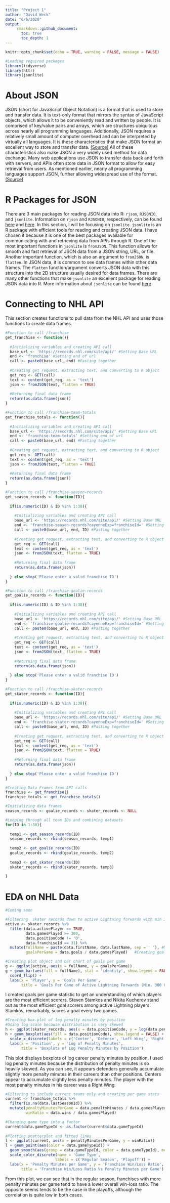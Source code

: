 ```yaml
---
title: "Project 1"
author: "David Weck"
date: "6/6/2020"
output:
     rmarkdown::github_document:
       toc: true
       toc_depth: 1
---
```


```r
knitr::opts_chunk$set(echo = TRUE, warning = FALSE, message = FALSE)

#Loading required packages
library(tidyverse)
library(httr)
library(jsonlite)
```

# About JSON  
  
JSON (short for JavaScript Object Notation) is a format that is used to store and transfer data. It is text-only format that mirrors the syntax of JavaScript objects, which allows it to be conveniently read and written by people. It is comprised of key/value pairs and arrays, which are structures ubiquitous across nearly all programming languages. Additionally, JSON requires a relatively small amount of computer overhead and can be interpreted by virtually all languages. It is these characteristics that make JSON format an excellent way to store and transfer data. [(Source)](https://www.json.org/json-en.html) All of these characteristics also make JSON a very widely used method for data exchange. Many web applications use JSON to transfer data back and forth with servers, and APIs often store data in JSON format to allow for easy retrieval from users. As mentioned earlier, nearly all programming languages support JSON, further allowing widespread use of the format. [(Source)](https://www.tutorialspoint.com/json/json_overview.htm)
  
# R Packages for JSON  
  
There are 3 main packages for reading JSON data into R: `rjson`, `RJSONIO`, and `jsonlite`. Information on `rjson` and `RJSONIO`, respectively, can be found [here](https://cran.r-project.org/web/packages/rjson/rjson.pdf) and [here](https://cran.r-project.org/web/packages/RJSONIO/RJSONIO.pdf). In this section, I will be focusing on `jsonlite`. `jsonlite` is an R package with efficient tools for reading and creating JSON data. I have chosen it because it is one of the best packages available for communicating with and retrieving data from APIs through R. One of the most important functions in `jsonlite` is `fromJSON`. This function allows for smooth and fast retrieval of JSON data from a JSON string, URL, or file. Another important function, which is also an argument to `fromJSON`, is `flatten`. In JSON data, it is common to see data frames within other data frames. The `flatten` function/argument converts JSON data with this structure into the 2D structure usually desired for data frames. There are many other functions that make `jsonlite` an excellent package for reading JSON data into R. More information about `jsonlite` can be found [here](https://cran.r-project.org/web/packages/jsonlite/jsonlite.pdf)
  
# Connecting to NHL API  
  
This section creates functions to pull data from the NHL API and uses those functions to create data frames.  
  
```r

#Function to call /franchise
get_franchise <- function(){
  
  #Initializing variables and creating API call
  base_url <- 'https://records.nhl.com/site/api/' #Setting Base URL
  end <- 'franchise' #Setting end of url
  call <- paste0(base_url, end) #Pasting together
  
  #Creating get request, extracting text, and converting to R object
  get_req <- GET(call)
  text <- content(get_req, as = 'text')
  json <- fromJSON(text, flatten = TRUE)
  
  #Returning final data frame
  return(as.data.frame(json))
}

```
  
``` r

#Function to call /franchise-team-totals
get_franchise_totals <- function(){
  
  #Initializing variables and creating API call
  base_url <- 'https://records.nhl.com/site/api/' #Setting Base URL
  end <- 'franchise-team-totals' #Setting end of url
  call <- paste0(base_url, end) #Pasting together
  
  #Creating get request, extracting text, and converting to R object
  get_req <- GET(call)
  text <- content(get_req, as = 'text')
  json <- fromJSON(text, flatten = TRUE)
  
  #Returning final data frame
  return(as.data.frame(json))
}

```
  
``` r

#Function to call /franchise-season-records
get_season_records <- function(ID){
  
  if(is.numeric(ID) & ID %in% 1:38){
  
    #Initializing variables and creating API call
    base_url <- 'https://records.nhl.com/site/api/' #Setting Base URL
    end <- 'franchise-season-records?cayenneExp=franchiseId=' #Setting end of url
    call <- paste0(base_url, end, ID) #Pasting together
  
    #Creating get request, extracting text, and converting to R object
    get_req <- GET(call)
    text <- content(get_req, as = 'text')
    json <- fromJSON(text, flatten = TRUE)
  
    #Returning final data frame
    return(as.data.frame(json))
    
  } else stop('Please enter a valid franchise ID')
}

``` 
  
``` r

#Function to call /franchise-goalie-records
get_goalie_records <- function(ID){
  
  if(is.numeric(ID) & ID %in% 1:38){
  
    #Initializing variables and creating API call
    base_url <- 'https://records.nhl.com/site/api/' #Setting Base URL
    end <- 'franchise-goalie-records?cayenneExp=franchiseId=' #Setting end of url
    call <- paste0(base_url, end, ID) #Pasting together
  
    #Creating get request, extracting text, and converting to R object
    get_req <- GET(call)
    text <- content(get_req, as = 'text')
    json <- fromJSON(text, flatten = TRUE)
  
    #Returning final data frame
    return(as.data.frame(json))
    
  } else stop('Please enter a valid franchise ID')
}

```
  
``` r

#Function to call /franchise-skater-records
get_skater_records <- function(ID){
  
  if(is.numeric(ID) & ID %in% 1:38){
  
    #Initializing variables and creating API call
    base_url <- 'https://records.nhl.com/site/api/' #Setting Base URL
    end <- 'franchise-skater-records?cayenneExp=franchiseId=' #Setting end of url
    call <- paste0(base_url, end, ID) #Pasting together
  
    #Creating get request, extracting text, and converting to R object
    get_req <- GET(call)
    text <- content(get_req, as = 'text')
    json <- fromJSON(text, flatten = TRUE)
  
    #Returning final data frame
    return(as.data.frame(json))
    
  } else stop('Please enter a valid franchise ID')
}

```

``` r

#Creating Data Frames from API calls
franchise <- get_franchise()
franchise_totals <- get_franchise_totals()

#Initializing data frames
season_records <- goalie_records <- skater_records <- NULL

#Looping through all team IDs and combining datasets
for(ID in 1:38){
  
  temp1 <- get_season_records(ID)
  season_records <- rbind(season_records, temp1)
  
  temp2 <- get_goalie_records(ID)
  goalie_records <- rbind(goalie_records, temp2)
  
  temp3 <- get_skater_records(ID)
  skater_records <- rbind(skater_records, temp3)
  
}
```
  
# EDA on NHL Data  
```r
#Coming soon
```
  
```r

#Filtering  skater records down to active Lightning forwards with min 300 games
active <- skater_records %>% 
  filter(data.activePlayer == TRUE, 
         data.gamesPlayed >= 300, 
         data.positionCode != 'D',
         data.franchiseId == 31) %>%
  mutate(fullName = paste(data.firstName, data.lastName, sep = ' '), #Merging first and last name
         goalsPerGame = data.goals / data.gamesPlayed)   #Creating goals per game stat

#Creating plot object and bar chart of goals per game
g <- ggplot(active, aes(x = fullName, y = goalsPerGame))
g + geom_bar(aes(fill = fullName), stat = 'identity', show.legend = FALSE) + 
  coord_flip() +
  labs(x = 'Player', y = 'Goals Per Game', 
       title = 'Goals Per Game of Active Lightning Forwards (Min. 300 Games Played)')
```
  
I created goals per game statistic to get an understanding of which players are the most efficient scorers. Steven Stamkos and Nikita Kucherov stand out as the most efficient goal scorers among active Lightning players. Stamkos, remarkably, scores a goal every two games.
  
```r

#Creating box-plot of log penalty minutes by position
#Using log scale because distribution is very skewed
h <- ggplot(skater_records, aes(x = data.positionCode, y = log(data.penaltyMinutes)))
h + geom_boxplot(aes(fill = data.positionCode), show.legend = FALSE) +
  scale_x_discrete(labels = c('Center', 'Defense', 'Left Wing', 'Right Wing')) +
  labs(x = 'Position', y = 'Log of Penalty Minutes', 
       title = 'Boxplots of Log Penalty Minutes by Position')

```
  
This plot displays boxplots of log career penalty minutes by position. I used log penalty minutes because the distribution of penalty minutes is so heavily skewed. As you can see, it appears defenders generally accumulate slightly more penalty minutes in their careers than other positions. Centers appear to accumulate slightly less penalty minutes. The player with the most penalty minutes in his career was a Right Wing.  
  
```r

#Filtering to include current teams only and creating per game stats
current <- franchise_totals %>%
  filter(is.na(data.lastSeasonId)) %>%
  mutate(penaltyMinutesPerGame = data.penaltyMinutes / data.gamesPlayed,
         winRatio = data.wins / data.gamesPlayed)

#Changing game type into a factor
current$data.gameTypeId <- as.factor(current$data.gameTypeId)
         
#Plotting scatterplot and fitted lines
l <- ggplot(current, aes(x = penaltyMinutesPerGame, y = winRatio))
l + geom_point(aes(color = data.gameTypeId)) +
  geom_smooth(aes(group = data.gameTypeId, color = data.gameTypeId), method = 'lm', se = FALSE) +
  scale_color_discrete(name = 'Game Type', 
                      labels = c('Regular Season', 'Playoff')) +
  labs(x = 'Penalty Minutes per Game', y = 'Franchise Win/Loss Ratio',
       title = 'Franchise Win/Loss Ratio Vs Penalty Minutes per Game')

```
  
From this plot, we can see that in the regular season, franchises with more penalty minutes per game tend to have a lower overall win-loss ratio. The opposite seems tends to be the case in the playoffs, although the correlation is quite low in both cases.
